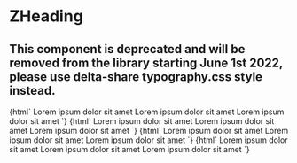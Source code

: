 
<Meta
  title="Deprecated/Typography/ZHeading"
  component="z-heading"
/>

# ZHeading

## This component is deprecated and will be removed from the library starting June 1st 2022, please use delta-share typography.css style instead.

<Canvas>
  <Story name="h1">
    {html`
      <z-heading
        variant="regular"
        level="1"
        >Lorem ipsum dolor sit amet
      </z-heading>
      <z-heading
        variant="semibold"
        level="1"
        >Lorem ipsum dolor sit amet</z-heading
      >
      <z-heading
        variant="light"
        level="1"
        >Lorem ipsum dolor sit amet</z-heading
      >
    `}
  </Story>
  <Story name="h2">
    {html`
      <z-heading
        variant="regular"
        level="2"
        >Lorem ipsum dolor sit amet</z-heading
      >
      <z-heading
        variant="semibold"
        level="2"
        >Lorem ipsum dolor sit amet</z-heading
      >
      <z-heading
        variant="light"
        level="2"
        >Lorem ipsum dolor sit amet</z-heading
      >
    `}
  </Story>
  <Story name="h3">
    {html`
      <z-heading
        variant="regular"
        level="3"
        >Lorem ipsum dolor sit amet</z-heading
      >
      <z-heading
        variant="semibold"
        level="3"
        >Lorem ipsum dolor sit amet</z-heading
      >
      <z-heading
        variant="light"
        level="3"
        >Lorem ipsum dolor sit amet</z-heading
      >
    `}
  </Story>
  <Story name="h4">
    {html`
      <z-heading
        variant="regular"
        level="4"
        >Lorem ipsum dolor sit amet</z-heading
      >
      <z-heading
        variant="semibold"
        level="4"
        >Lorem ipsum dolor sit amet</z-heading
      >
      <z-heading
        variant="light"
        level="4"
        >Lorem ipsum dolor sit amet</z-heading
      >
    `}
  </Story>
</Canvas>

<ArgsTable of="z-heading" />
